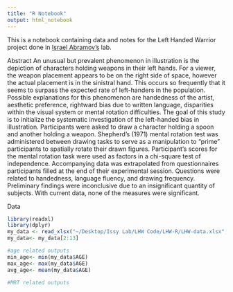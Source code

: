 ```yaml
---
title: "R Notebook"
output: html_notebook
---
```


This is a notebook containing data and notes for the Left Handed Warrior project done in [Israel Abramov's](http://userhome.brooklyn.cuny.edu/iabramov/) lab. 

Abstract
An unusual but prevalent phenomenon in illustration is the depiction of characters holding weapons in their left hands. For a viewer, the weapon placement appears to be on the right side of space, however the actual placement is in the sinistral hand. This occurs so frequently that it seems to surpass the expected rate of left-handers in the population. Possible explanations for this phenomenon are handedness of the artist, aesthetic preference, rightward bias due to written language, disparities within the visual system or mental rotation difficulties. The goal of this study is to initialize the systematic investigation of the left-handed bias in illustration. Participants were asked to draw a character holding a spoon and another holding a weapon. Shepherd’s (1971) mental rotation test was administered between drawing tasks to serve as a manipulation to "prime" participants to spatially rotate their drawn figures. Participant’s scores for the mental rotation task were used as factors in a chi-square test of independence. Accompanying data was extrapolated from questionnaires participants filled at the end of their experimental session. Questions were related to handedness, language fluency, and drawing frequency. Preliminary findings were inconclusive due to an insignificant quantity of subjects. With current data, none of the measures were significant. 

Data
```r
library(readxl)
library(dplyr)
my_data <- read_xlsx("~/Desktop/Issy Lab/LHW Code/LHW-R/LHW-data.xlsx", sheet = 1)
my_data<- my_data[2:13]

#age related outputs
min_age<- min(my_data$AGE)
max_age<- max(my_data$AGE)
avg_age<- mean(my_data$AGE)

#MRT related outputs


```

